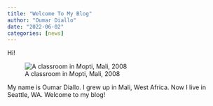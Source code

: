 ```yaml
---
title: "Welcome To My Blog"
author: "Oumar Diallo"
date: "2022-06-02"
categories: [news]
---
```


Hi!

![A classroom in Mopti, Mali, 2008](school_mali.jpeg)

My name is Oumar Diallo. I grew up in Mali, West Africa. Now I live in Seattle, WA. Welcome to my blog!
